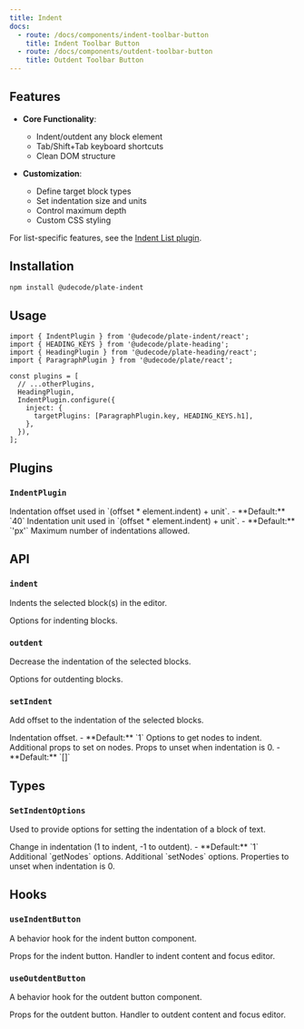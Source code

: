 ```yaml
---
title: Indent
docs:
  - route: /docs/components/indent-toolbar-button
    title: Indent Toolbar Button
  - route: /docs/components/outdent-toolbar-button
    title: Outdent Toolbar Button
---
```


<ComponentPreview name="indent-demo" />

<PackageInfo>

## Features

- **Core Functionality**:
  - Indent/outdent any block element
  - Tab/Shift+Tab keyboard shortcuts
  - Clean DOM structure

- **Customization**:
  - Define target block types
  - Set indentation size and units
  - Control maximum depth
  - Custom CSS styling

For list-specific features, see the [Indent List plugin](/docs/indent-list).

</PackageInfo>

## Installation

```bash
npm install @udecode/plate-indent
```

## Usage

```tsx
import { IndentPlugin } from '@udecode/plate-indent/react';
import { HEADING_KEYS } from '@udecode/plate-heading';
import { HeadingPlugin } from '@udecode/plate-heading/react';
import { ParagraphPlugin } from '@udecode/plate/react';

const plugins = [
  // ...otherPlugins,
  HeadingPlugin,
  IndentPlugin.configure({
    inject: {
      targetPlugins: [ParagraphPlugin.key, HEADING_KEYS.h1],
    },
  }),
];
```

## Plugins

### `IndentPlugin`

<API name="IndentPlugin">
<APIOptions>
  <APIItem name="offset" type="number" optional>
    Indentation offset used in `(offset * element.indent) + unit`.
    - **Default:** `40`
  </APIItem>
  <APIItem name="unit" type="string" optional>
    Indentation unit used in `(offset * element.indent) + unit`.
    - **Default:** `'px'`
  </APIItem>
  <APIItem name="indentMax" type="number" optional>
    Maximum number of indentations allowed.
  </APIItem>
</APIOptions>
</API>

## API

### `indent`

Indents the selected block(s) in the editor.

<API name="indent">
  <APIOptions type="SetIndentOptions" optional>
    Options for indenting blocks.
  </APIOptions>
</API>

### `outdent`

Decrease the indentation of the selected blocks.

<API name="outdent">
  <APIOptions type="SetIndentOptions" optional>
    Options for outdenting blocks.
  </APIOptions>
</API>

### `setIndent`

Add offset to the indentation of the selected blocks.

<API name="setIndent">
<APIOptions type="SetIndentOptions">
  <APIItem name="offset" type="number" optional>
    Indentation offset.
    - **Default:** `1`
  </APIItem>
  <APIItem name="getNodesOptions" type="EditorNodesOptions" optional>
    Options to get nodes to indent.
  </APIItem>
  <APIItem name="setNodesProps" type="object" optional>
    Additional props to set on nodes.
  </APIItem>
  <APIItem name="unsetNodesProps" type="string[]" optional>
    Props to unset when indentation is 0.
    - **Default:** `[]`
  </APIItem>
</APIOptions>
</API>

## Types

### `SetIndentOptions`

Used to provide options for setting the indentation of a block of text.

<API name="SetIndentOptions">
<APIOptions>
  <APIItem name="offset" type="number">
    Change in indentation (1 to indent, -1 to outdent).
    - **Default:** `1`
  </APIItem>
  <APIItem name="getNodesOptions" type="EditorNodesOptions<V>">
    Additional `getNodes` options.
  </APIItem>
  <APIItem name="setNodesProps" type="object">
    Additional `setNodes` options.
  </APIItem>
  <APIItem name="unsetNodesProps" type="string[]">
    Properties to unset when indentation is 0.
  </APIItem>
</APIOptions>
</API>

## Hooks

### `useIndentButton`

A behavior hook for the indent button component.

<API name="useIndentButton">
<APIReturns type="object">
  <APIItem name="props" type="object">
    Props for the indent button.
    <APISubList>
      <APISubListItem parent="props" name="onClick" type="function">
        Handler to indent content and focus editor.
      </APISubListItem>
    </APISubList>
  </APIItem>
</APIReturns>
</API>

### `useOutdentButton`

A behavior hook for the outdent button component.

<API name="useOutdentButton">
<APIReturns type="object">
  <APIItem name="props" type="object">
    Props for the outdent button.
    <APISubList>
      <APISubListItem parent="props" name="onClick" type="function">
        Handler to outdent content and focus editor.
      </APISubListItem>
    </APISubList>
  </APIItem>
</APIReturns>
</API>